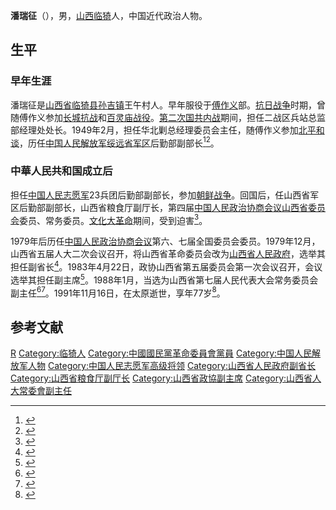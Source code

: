 {{Otheruses|other=名为潘瑞征的其他人物|潘云祥}}
{{Infobox_officeholder
| name = 潘瑞征
| image name = 
| width = 150px
| now = 山西省第七届人民代表大会常务委员会副主任
| period =
| Sex = 男 
| party = {{CPC}}
| Native place =[[山西省|山西省]][[临猗县|临猗县]][[孙吉镇|孙吉镇]]
| date of birth = 1914年3月7日
| date of death = 1991年11月16日
| place of birth =[[山西省|山西省]][[临猗县|临猗县]][[孙吉镇|孙吉镇]]
| place of death = [[山西省|山西省]][[太原市|太原市]]
| educate =
| past = 
}}
'''潘瑞征'''（{{bd|1914年|3月7日|1991年|11月16日}}），男，[[山西|山西]][[临猗|临猗]]人，中国近代政治人物。

== 生平 ==
=== 早年生涯 ===
潘瑞征是[[山西省|山西省]][[临猗县|临猗县]][[孙吉镇|孙吉镇]]王午村人。早年服役于[[傅作义|傅作义]]部。[[抗日战争|抗日战争]]时期，曾随傅作义参加[[长城抗战|长城抗战]]和[[百灵庙战役|百灵庙战役]]。[[第二次国共内战|第二次国共内战]]期间，担任二战区兵站总监部经理处处长。1949年2月，担任华北剿总经理委员会主任，随傅作义参加[[北平和谈|北平和谈]]，历任[[中国人民解放军|中国人民解放军]][[绥远省军区|绥远省军区]]后勤部副部长<ref>{{cite book|author1=山西省人民政协研究所编|title=山西政协年鉴 1992|date=1992年11月|publisher=山西人民出版社|location=太原|isbn=7-203-02393-4|pages=590|accessdate=2015-07-07}}</ref><ref>{{cite book|author1=中国人民政治协商会议内蒙古自治区委员会文史资料研究委员会|title=内蒙古文史资料 第9辑|date=1983年10月|publisher=内蒙古人民出版社|location=呼和浩特|pages=128-130|accessdate=2015-07-07}}</ref>。

=== 中華人民共和国成立后 ===
担任[[中国人民志愿军|中国人民志愿军]]23兵团后勤部副部长，参加[[朝鲜战争|朝鲜战争]]。回国后，任山西省军区后勤部副部长，山西省粮食厅副厅长，第四届[[中国人民政治协商会议山西省委员会|中国人民政治协商会议山西省委员会]]委员、常务委员。[[文化大革命|文化大革命]]期间，受到迫害<ref>{{cite book|author1=贠创生主编|title=运城人物 近现代部分|date=2003年5月|publisher=天马图书有限公司出版社|location=香港|isbn=9624508844|pages=281-282|accessdate=2015-07-07}}</ref>。

1979年后历任[[中国人民政治协商会议|中国人民政治协商会议]]第六、七届全国委员会委员。1979年12月，山西省五届人大二次会议召开，将山西省革命委员会改为[[山西省人民政府|山西省人民政府]]，选举其担任副省长<ref>{{cite book|author1=刘泽民等主编|title=山西通史 卷10 下 当代卷|date=2001年6月|publisher=山西人民出版社|location=太原|isbn=7-203-04276-6|pages=685|accessdate=2015-07-07}}</ref>。1983年4月22日，政协山西省第五届委员会第一次会议召开，会议选举其担任副主席<ref>{{cite book|author1=山西省史志研究院编|title=山西通志 第33卷 政务志 政治协商会议篇|date=1998年11月|publisher=中华书局|location=北京|isbn=7-101-01952-8|pages=59|accessdate=2015-07-07}}</ref>。1988年1月，当选为山西省第七届人民代表大会常务委员会副主任<ref>{{cite book|author1=寿孝鹤等主编|title=中国省市自治区资料手册|date=1990年2月|publisher=社会科学文献出版社|location=北京|isbn=7-80050-140-X|pages=183|accessdate=2015-07-07}}</ref><ref>{{cite book|author1=刘国铭主编；黄晋明，陈予欢，王叔凯副主编|title=中国国民党百年人物全书 下|date=2005年12月|publisher=团结出版社|location=北京|isbn=7-80214-039-0|pages=2417|accessdate=2015-07-07}}</ref>。1991年11月16日，在太原逝世，享年77岁<ref>{{cite book|author1=《山西文史资料》编辑部|title=山西文史资料 1992年 第4辑 总第82辑|date=1992年8月|publisher=山西省政协文史资料委员会 ,|pages=84|accessdate=2015-07-07}}</ref>。

== 参考文献 ==
{{reflist}}

{{Authority control}}
{{DEFAULTSORT:Pan潘}}
[[Category:潘姓|R]]
[[Category:临猗人|Category:临猗人]]
[[Category:中國國民黨革命委員會黨員|Category:中國國民黨革命委員會黨員]]
[[Category:中国人民解放军人物|Category:中国人民解放军人物]]
[[Category:中国人民志愿军高级将领|Category:中国人民志愿军高级将领]]
[[Category:山西省人民政府副省长|Category:山西省人民政府副省长]]
[[Category:山西省粮食厅副厅长|Category:山西省粮食厅副厅长]]
[[Category:山西省政協副主席|Category:山西省政協副主席]]
[[Category:山西省人大常委會副主任|Category:山西省人大常委會副主任]]